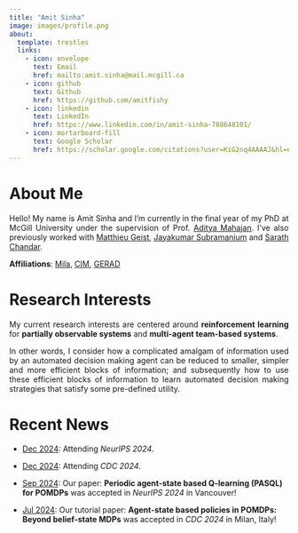 ```yaml
---
title: "Amit Sinha"
image: images/profile.png
about:
  template: trestles
  links:
    - icon: envelope
      text: Email
      href: mailto:amit.sinha@mail.mcgill.ca
    - icon: github
      text: Github
      href: https://github.com/amitfishy
    - icon: linkedin
      text: LinkedIn
      href: https://www.linkedin.com/in/amit-sinha-788648101/
    - icon: mortarboard-fill
      text: Google Scholar
      href: https://scholar.google.com/citations?user=KiG2nq4AAAAJ&hl=en
---
```


<!---
<p style="text-align:justify;">
Justify cmd
</p>
-->

# About Me

<p style="text-align:justify;">
Hello! My name is Amit Sinha and I'm currently in the final year of my PhD at McGill University under the supervision of Prof. [Aditya Mahajan](https://adityam.github.io/). I've also previously worked with [Matthieu Geist](https://scholar.google.com/citations?user=ectPLEUAAAAJ&hl=en), [Jayakumar Subramanium](https://www.linkedin.com/in/jayakumar-subramanian-9198954) and [Sarath Chandar](https://sarathchandar.in/).
</p>

**Affiliations**: [Mila](https://mila.quebec/en), [CIM](https://www.mcgill.ca/cim/), [GERAD](https://www.gerad.ca/en/home)

# Research Interests

<p style="text-align:justify;">
My current research interests are centered around **reinforcement learning** for **partially observable systems** and **multi-agent team-based systems**.
</p>

<p style="text-align:justify;">
In other words, I consider how a complicated amalgam of information used by an automated decision making agent can be reduced to smaller, simpler and more efficient blocks of information; and subsequently how to use these efficient blocks of information to learn automated decision making strategies that satisfy some pre-defined utility.
</p>


# Recent News

* <u>Dec 2024</u>: Attending *NeurIPS 2024*.

* <u>Dec 2024</u>: Attending *CDC 2024*.

* <u>Sep 2024</u>: Our paper: **Periodic agent-state based Q-learning (PASQL) for POMDPs** was accepted in *NeurIPS 2024* in Vancouver!

* <u>Jul 2024</u>: Our tutorial paper: **Agent-state based policies in POMDPs: Beyond belief-state MDPs** was accepted in *CDC 2024* in Milan, Italy!
